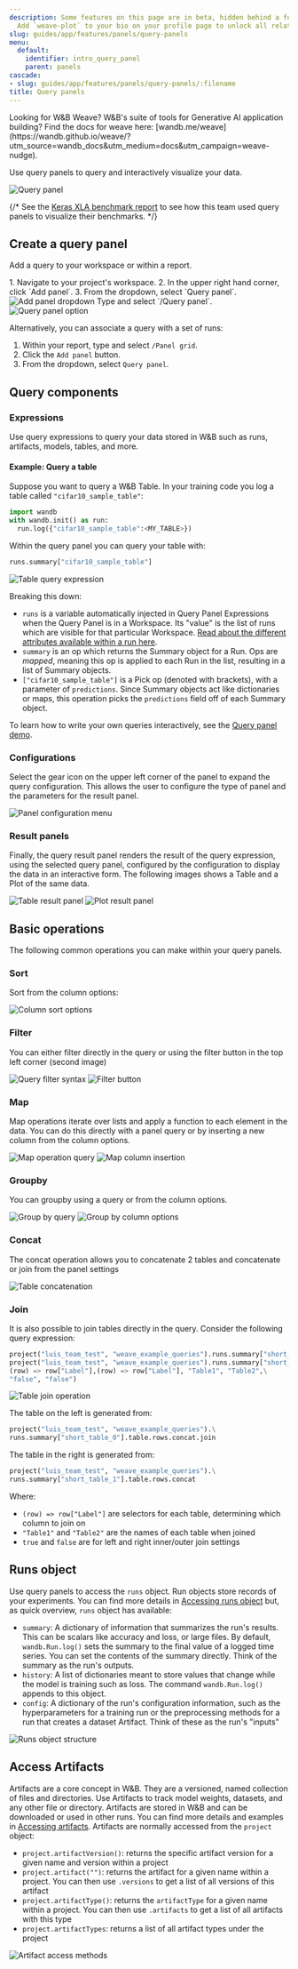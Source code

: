 ```yaml
---
description: Some features on this page are in beta, hidden behind a feature flag.
  Add `weave-plot` to your bio on your profile page to unlock all related features.
slug: guides/app/features/panels/query-panels
menu:
  default:
    identifier: intro_query_panel
    parent: panels
cascade:
- slug: guides/app/features/panels/query-panels/:filename
title: Query panels
---
```



<Note>
Looking for W&B Weave? W&B's suite of tools for Generative AI application building? Find the docs for weave here: [wandb.me/weave](https://wandb.github.io/weave/?utm_source=wandb_docs&utm_medium=docs&utm_campaign=weave-nudge).
</Note>

Use query panels to query and interactively visualize your data.

<Frame>
    <img src="/images/weave/pretty_panel.png" alt="Query panel"  />
</Frame>

{/* <Note>
See the [Keras XLA benchmark report](http://wandb.me/keras-xla-benchmark) to see how this team used query panels to visualize their benchmarks.
</Note> */}

## Create a query panel

Add a query to your workspace or within a report.

<Tabs>
<Tab title="Project workspace">
1. Navigate to your project's workspace. 
  2. In the upper right hand corner, click `Add panel`.
  3. From the dropdown, select `Query panel`.
  <Frame>
    <img src="/images/weave/add_weave_panel_workspace.png" alt="Add panel dropdown"  />
</Frame>
</Tab>
<Tab title="W&B Report">
Type and select `/Query panel`.

<Frame>
    <img src="/images/weave/add_weave_panel_report_1.png" alt="Query panel option"  />
</Frame>

Alternatively, you can associate a query with a set of runs:
1. Within your report, type and select `/Panel grid`.
2. Click the `Add panel` button.
3. From the dropdown, select `Query panel`.
</Tab>
</Tabs>
  

## Query components

### Expressions

Use query expressions to query your data stored in W&B such as runs, artifacts, models, tables, and more. 

#### Example: Query a table
Suppose you want to query a W&B Table. In your training code you log a table called `"cifar10_sample_table"`:

```python
import wandb
with wandb.init() as run:
  run.log({"cifar10_sample_table":<MY_TABLE>})
```

Within the query panel you can query your table with:
```python
runs.summary["cifar10_sample_table"]
```
<Frame>
    <img src="/images/weave/basic_weave_expression.png" alt="Table query expression"  />
</Frame>

Breaking this down:

* `runs` is a variable automatically injected in Query Panel Expressions when the Query Panel is in a Workspace. Its "value" is the list of runs which are visible for that particular Workspace. [Read about the different attributes available within a run here](/models/track/public-api-guide/#understanding-the-different-attributes).
* `summary` is an op which returns the Summary object for a Run. Ops are _mapped_, meaning this op is applied to each Run in the list, resulting in a list of Summary objects.
* `["cifar10_sample_table"]` is a Pick op (denoted with brackets), with a parameter of `predictions`. Since Summary objects act like dictionaries or maps, this operation picks the `predictions` field off of each Summary object.

To learn how to write your own queries interactively, see the [Query panel demo](https://wandb.ai/luis_team_test/weave_example_queries/reports/Weave-queries---Vmlldzo1NzIxOTY2?accessToken=bvzq5hwooare9zy790yfl3oitutbvno2i6c2s81gk91750m53m2hdclj0jvryhcr).

### Configurations

Select the gear icon on the upper left corner of the panel to expand the query configuration. This allows the user to configure the type of panel and the parameters for the result panel.

<Frame>
    <img src="/images/weave/weave_panel_config.png" alt="Panel configuration menu"  />
</Frame>

### Result panels

Finally, the query result panel renders the result of the query expression, using the selected query panel, configured by the configuration to display the data in an interactive form. The following images shows a Table and a Plot of the same data.

<Frame>
    <img src="/images/weave/result_panel_table.png" alt="Table result panel"  />
</Frame>

<Frame>
    <img src="/images/weave/result_panel_plot.png" alt="Plot result panel"  />
</Frame>

## Basic operations
The following common operations you can make within your query panels.
### Sort
Sort from the column options:
<Frame>
    <img src="/images/weave/weave_sort.png" alt="Column sort options"  />
</Frame>

### Filter
You can either filter directly in the query or using the filter button in the top left corner (second image)
<Frame>
    <img src="/images/weave/weave_filter_1.png" alt="Query filter syntax"  />
</Frame>
<Frame>
    <img src="/images/weave/weave_filter_2.png" alt="Filter button"  />
</Frame>

### Map
Map operations iterate over lists and apply a function to each element in the data. You can do this directly with a panel query  or by inserting a new column from the column options.
<Frame>
    <img src="/images/weave/weave_map.png" alt="Map operation query"  />
</Frame>
<Frame>
    <img src="/images/weave/weave_map.gif" alt="Map column insertion"  />
</Frame>

### Groupby
You can groupby using a query or from the column options.
<Frame>
    <img src="/images/weave/weave_groupby.png" alt="Group by query"  />
</Frame>
<Frame>
    <img src="/images/weave/weave_groupby.gif" alt="Group by column options"  />
</Frame>

### Concat
The concat operation allows you to concatenate 2 tables and concatenate or join from the panel settings
<Frame>
    <img src="/images/weave/weave_concat.gif" alt="Table concatenation"  />
</Frame>

### Join
It is also possible to join tables directly in the query. Consider the following query expression:
```python
project("luis_team_test", "weave_example_queries").runs.summary["short_table_0"].table.rows.concat.join(\
project("luis_team_test", "weave_example_queries").runs.summary["short_table_1"].table.rows.concat,\
(row) => row["Label"],(row) => row["Label"], "Table1", "Table2",\
"false", "false")
```
<Frame>
    <img src="/images/weave/weave_join.png" alt="Table join operation"  />
</Frame>

The table on the left is generated from:
```python
project("luis_team_test", "weave_example_queries").\
runs.summary["short_table_0"].table.rows.concat.join
```
The table in the right is generated from:
```python
project("luis_team_test", "weave_example_queries").\
runs.summary["short_table_1"].table.rows.concat
```
Where:
* `(row) => row["Label"]` are selectors for each table, determining which column to join on
* `"Table1"` and `"Table2"` are the names of each table when joined
* `true` and `false` are for left and right inner/outer join settings


## Runs object
Use query panels to access the `runs` object. Run objects store records of your experiments. You can find more details in [Accessing runs object](https://wandb.ai/luis_team_test/weave_example_queries/reports/Weave-queries---Vmlldzo1NzIxOTY2?accessToken=bvzq5hwooare9zy790yfl3oitutbvno2i6c2s81gk91750m53m2hdclj0jvryhcr#3.-accessing-runs-object) but, as quick overview, `runs` object has available:
* `summary`: A dictionary of information that summarizes the run's results. This can be scalars like accuracy and loss, or large files. By default, `wandb.Run.log()` sets the summary to the final value of a logged time series. You can set the contents of the summary directly. Think of the summary as the run's outputs.
* `history`: A list of dictionaries meant to store values that change while the model is training such as loss. The command `wandb.Run.log()` appends to this object.
* `config`: A dictionary of the run's configuration information, such as the hyperparameters for a training run or the preprocessing methods for a run that creates a dataset Artifact. Think of these as the run's "inputs"
<Frame>
    <img src="/images/weave/weave_runs_object.png" alt="Runs object structure"  />
</Frame>

## Access Artifacts

Artifacts are a core concept in W&B. They are a versioned, named collection of files and directories. Use Artifacts to track model weights, datasets, and any other file or directory. Artifacts are stored in W&B and can be downloaded or used in other runs. You can find more details and examples in [Accessing artifacts](https://wandb.ai/luis_team_test/weave_example_queries/reports/Weave-queries---Vmlldzo1NzIxOTY2?accessToken=bvzq5hwooare9zy790yfl3oitutbvno2i6c2s81gk91750m53m2hdclj0jvryhcr#4.-accessing-artifacts). Artifacts are normally accessed from the `project` object:
* `project.artifactVersion()`: returns the specific artifact version for a given name and version within a project
* `project.artifact("")`: returns the artifact for a given name within a project. You can then use `.versions` to get a list of all versions of this artifact
* `project.artifactType()`: returns the `artifactType` for a given name within a project. You can then use `.artifacts` to get a list of all artifacts with this type
* `project.artifactTypes`: returns a list of all artifact types under the project
<Frame>
    <img src="/images/weave/weave_artifacts.png" alt="Artifact access methods"  />
</Frame>
